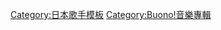 {{Navbox Musical artist
| name  = Buono!
| title = [[Buono!]]
| background = #32CD32
| group1 = 成員
| list1 = [[嗣永桃子]]（隊長） - [[夏燒雅]] - [[鈴木愛理]]
| group2 =專輯<br />收錄單曲
| list2=
{{Navbox|child
| group1 = '''[[Café Buono!]]'''
| list1 = [[真實的自我 (Buono!單曲)|真實的自我]] - [[戀愛♥騎士]]

| group2 = '''[[Buono!2]]'''
| list2 = [[Kiss! Kiss! Kiss!]] - [[努力向前衝！]] - [[Lotta Love Lotta Love]] - [[co·no·mi·chi]]

| group3 = '''[[We are Buono!]]'''
| list3 = [[MY BOY]] - [[Take It Easy!]] - [[Bravo☆Bravo]] - [[Our Songs]]

| group4 = '''[[partenza 出發]]'''
| list4 = [[雜草之歌]] - [[因為是夏天!]]

| group5 = '''[[SHERBET]]'''
| list5 = [[初戀汽水 / DEEP MIND]]
}}
| group3 = 專輯
| list3 = [[Café Buono!]] - [[Buono!2]] - [[We are Buono!]]
| group4 = 迷你專輯
| list4 = [[partenza 出發]] - [[SHERBET]]
| group5 = 精選專輯
| list5 = [[The Best Buono!]]
| group6 = DVD
| list6 = 
| group7 = 相關項目
| list7 = [[Hello! Project]] - [[Hello! Project Kids]] - [[Berryz工房]] - [[℃-ute]]
}}<noinclude>
[[Category:日本歌手模板]]
[[Category:Buono!| ]]
[[Category:Buono!歌曲| ]]
[[Category:Buono!音樂專輯]]
</noinclude>